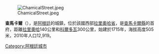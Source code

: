 [[Image:ChamicalStreet.jpeg|right]]

'''查馬卡爾'''（{{lang-es|Chamical}}），是[[阿根廷|阿根廷]]的城鎮，位於該國西部[[拉里奧哈省|拉里奧哈省]]，是[[查馬卡爾縣|查馬卡爾縣]]的首府，距離[[拉里奧哈_(阿根廷)|拉里奧哈]]140公里和[[科爾多瓦_(阿根廷)|科爾多瓦]]300公里，始建於1715年，海拔高度505米，2010年人口12,919。

{{coord|30|21|S|66|19|W|display=title|region:AR_type:city_source:GNS-enwiki}}

{{Argentina-geo-stub}}
[[Category:阿根廷城市|Category:阿根廷城市]]